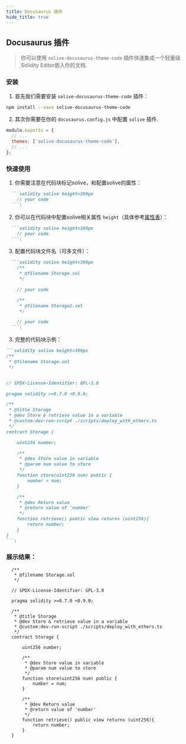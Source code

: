 ```yaml
---
title: Docusaurus 插件
hide_title: true
---
```


## Docusaurus 插件

> 你可以使用 `solive-docusaurus-theme-code` 插件快速集成一个轻量级Solidity Editor嵌入你的文档.

### 安装

1. 首先我们需要安装 `solive-docusaurus-theme-code` 插件：
```bash npm2yarn
npm install --save solive-docusaurus-theme-code
```

2. 其次你需要在你的 `docusaurus.config.js` 中配置 `solive` 插件.

```js {3}
module.exports = {
  // ...
  themes: ['solive-docusaurus-theme-code'],
  // ...
};
```

### 快速使用

1. 你需要注意在代码块标记solive，和配置solive的属性：
```md
  ```solidity solive height=300px
    // your code
  ```\
```

2. 你可以在代码块中配置solive相关属性 `height`（具体参考[属性表](./introduction.mdx)）：
```md
  ```solidity solive height=300px
    // your code
  ```\
```

3. 配置代码块文件名（可多文件）：
```md
  ```solidity solive height=300px
    /**
     * @filename Storage.sol
     */

    // your code

    /**
     * @filename Storage2.sol
     */

    // your code
  ```\
```

3. 完整的代码块示例：
````md
```solidity solive height=300px
/**
 * @filename Storage.sol
 */


// SPDX-License-Identifier: GPL-3.0

pragma solidity >=0.7.0 <0.9.0;

/**
 * @title Storage
 * @dev Store & retrieve value in a variable
 * @custom:dev-run-script ./scripts/deploy_with_ethers.ts
 */
contract Storage {

    uint256 number;

    /**
     * @dev Store value in variable
     * @param num value to store
     */
    function store(uint256 num) public {
        number = num;
    }

    /**
     * @dev Return value
     * @return value of 'number'
     */
    function retrieve() public view returns (uint256){
        return number;
    }
}
```\
````

### 展示结果：

```solidity solive height=300px
  /**
   * @filename Storage.sol
   */

  // SPDX-License-Identifier: GPL-3.0

  pragma solidity >=0.7.0 <0.9.0;

  /**
   * @title Storage
   * @dev Store & retrieve value in a variable
   * @custom:dev-run-script ./scripts/deploy_with_ethers.ts
   */
  contract Storage {

      uint256 number;

      /**
       * @dev Store value in variable
       * @param num value to store
       */
      function store(uint256 num) public {
          number = num;
      }

      /**
       * @dev Return value
       * @return value of 'number'
       */
      function retrieve() public view returns (uint256){
          return number;
      }
  }
```
